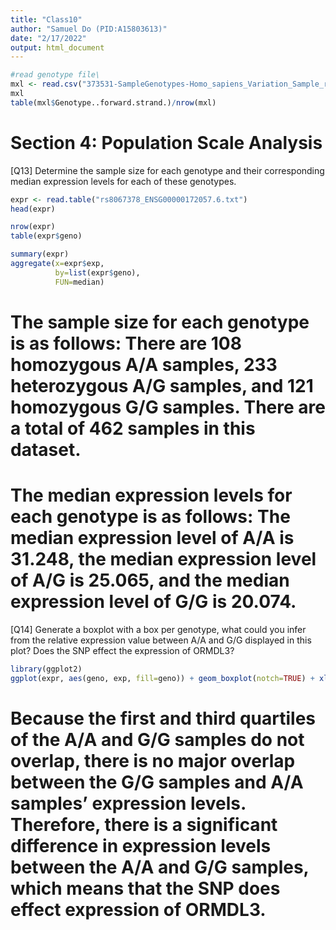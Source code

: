 ```yaml
---
title: "Class10"
author: "Samuel Do (PID:A15803613)"
date: "2/17/2022"
output: html_document
---
```


```r
#read genotype file\
mxl <- read.csv("373531-SampleGenotypes-Homo_sapiens_Variation_Sample_rs8067378.csv")
mxl
table(mxl$Genotype..forward.strand.)/nrow(mxl)
```

# Section 4: Population Scale Analysis

[Q13] Determine the sample size for each genotype and their corresponding median expression levels for each of these genotypes.
```r
expr <- read.table("rs8067378_ENSG00000172057.6.txt")
head(expr)
```
```r
nrow(expr)
table(expr$geno)
```
```r
summary(expr)
aggregate(x=expr$exp,
          by=list(expr$geno),
          FUN=median)
```

# The sample size for each genotype is as follows: There are 108 homozygous A/A samples, 233 heterozygous A/G samples, and 121 homozygous G/G samples. There are a total of 462 samples in this dataset. 
# The median expression levels for each genotype is as follows: The median expression level of A/A is 31.248, the median expression level of A/G is 25.065, and the median expression level of G/G is 20.074.


[Q14] Generate a boxplot with a box per genotype, what could you infer from the relative expression value between A/A and G/G displayed in this plot? Does the SNP effect the expression of ORMDL3?

```r
library(ggplot2)
ggplot(expr, aes(geno, exp, fill=geno)) + geom_boxplot(notch=TRUE) + xlab("Genotype") + ylab("Expression") + labs(title="Sample Genotype Expression")
```

# Because the first and third quartiles of the A/A and G/G samples do not overlap, there is no major overlap between the G/G samples and A/A samples' expression levels. Therefore, there is a significant difference in expression levels between the A/A and G/G samples, which means that the SNP does effect expression of ORMDL3. 
 